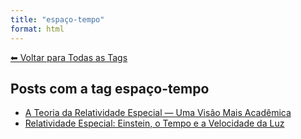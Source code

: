 ```yaml
---
title: "espaço-tempo"
format: html
---
```


[⬅ Voltar para Todas as Tags](../tags.qmd)

## Posts com a tag **espaço-tempo**

- [A Teoria da Relatividade Especial — Uma Visão Mais Acadêmica](/posts/fisica/relatividade-especial-academico.html)
- [Relatividade Especial: Einstein, o Tempo e a Velocidade da Luz](/posts/fisica/relatividade-especial.html)

